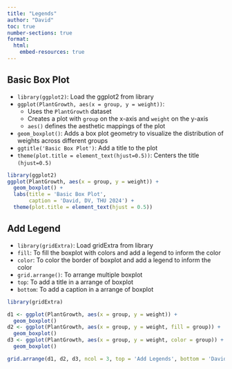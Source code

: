 ```yaml
---
title: "Legends"
author: "David"
toc: true
number-sections: true
format: 
  html: 
    embed-resources: true
---
```

## Basic Box Plot

- `library(ggplot2)`: Load the ggplot2 from library
- `ggplot(PlantGrowth, aes(x = group, y = weight))`:
  - Uses the `PlantGrowth` dataset
  - Creates a plot with `group` on the x-axis and `weight` on the y-axis
  - `aes()` defines the aesthetic mappings of the plot
- `geom_boxplot()`: Adds a box plot geometry to visualize the distribution of weights across different groups
- `ggtitle('Basic Box Plot')`: Add a title to the plot
- `theme(plot.title = element_text(hjust=0.5))`: Centers the title `(hjust=0.5)`

```r
library(ggplot2)
ggplot(PlantGrowth, aes(x = group, y = weight)) +
  geom_boxplot() +
  labs(title = 'Basic Box Plot', 
       caption = 'David, DV, THU 2024') +
  theme(plot.title = element_text(hjust = 0.5))

```

## Add Legend

- `library(gridExtra)`: Load gridExtra from library
- `fill`: To fill the boxplot with colors and add a legend to inform the color
- `color`: To color the border of boxplot and add a legend to inform the color
- `grid.arrange()`: To arrange multiple boxplot
- `top`: To add a title in a arrange of boxplot
- `bottom`: To add a caption in a arrange of boxplot

```r
library(gridExtra)

d1 <- ggplot(PlantGrowth, aes(x = group, y = weight)) +
  geom_boxplot()
d2 <- ggplot(PlantGrowth, aes(x = group, y = weight, fill = group)) +
  geom_boxplot()
d3 <- ggplot(PlantGrowth, aes(x = group, y = weight, color = group)) + 
  geom_boxplot()

grid.arrange(d1, d2, d3, ncol = 3, top = 'Add Legends', bottom = 'David, DV, THU, 2024')
```
